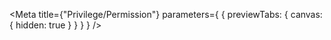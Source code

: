
<Meta
  title={"Privilege/Permission"}
  parameters={
    {
      previewTabs: {
        canvas: {
          hidden: true
        }
      }
    }
  }
/>

<D2PermissionPageIndex />
